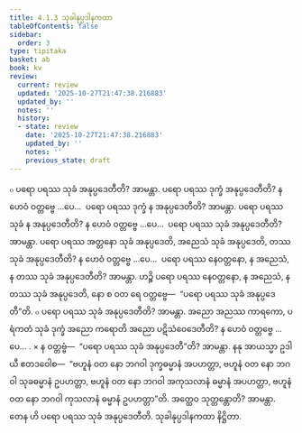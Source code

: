 ```yaml
---
title: 4.1.3 သုခါနုပ္ပဒါနကထာ
tableOfContents: false
sidebar:
  order: 3
type: tipitaka
basket: ab
book: kv
review:
  current: review
  updated: '2025-10-27T21:47:38.216883'
  updated_by: ''
  notes: ''
  history:
  - state: review
    date: '2025-10-27T21:47:38.216883'
    updated_by: ''
    notes: ''
    previous_state: draft
---
```



<ReviewStatus review={frontmatter.review} showDetails={true} />

<HypothesisAnnotation frontmatter={frontmatter} />

<DynamicBreadcrumb />

<Division number="747" book="kv" e="ch" v="32" p="383">

<Paragraph number="2371" book="kv">
๐ ပရော ပရဿ သုခံ အနုပ္ပဒေတီတိ? အာမန္တာ. ပရော ပရဿ ဒုက္ခံ အနုပ္ပဒေတီတိ? န ဟေဝံ ဝတ္တဗ္ဗေ …ပေ…  ပရော ပရဿ ဒုက္ခံ န အနုပ္ပဒေတီတိ? အာမန္တာ. ပရော ပရဿ သုခံ န အနုပ္ပဒေတီတိ? န ဟေဝံ ဝတ္တဗ္ဗေ …ပေ…  ပရော ပရဿ သုခံ အနုပ္ပဒေတီတိ? အာမန္တာ. ပရော ပရဿ အတ္တနော သုခံ အနုပ္ပဒေတိ, အညေသံ သုခံ အနုပ္ပဒေတိ, တဿ သုခံ အနုပ္ပဒေတီတိ? န ဟေဝံ ဝတ္တဗ္ဗေ …ပေ…  ပရော ပရဿ နေဝတ္တနော, န အညေသံ, န တဿ သုခံ အနုပ္ပဒေတီတိ? အာမန္တာ. ဟဉ္စိ ပရော ပရဿ နေဝတ္တနော, န အညေသံ, န တဿ သုခံ အနုပ္ပဒေတိ, နော စ ဝတ ရေ ဝတ္တဗ္ဗေ—  “ပရော ပရဿ သုခံ အနုပ္ပဒေတီ”တိ.
</Paragraph>

<Paragraph number="2372" book="kv">
๐ ပရော ပရဿ သုခံ အနုပ္ပဒေတီတိ? အာမန္တာ. အညော အညဿ ကာရကော, ပရံကတံ သုခံ ဒုက္ခံ အညော ကရောတိ အညော ပဋိသံဝေဒေတီတိ? န ဟေဝံ ဝတ္တဗ္ဗေ …ပေ… .
</Paragraph>

</Division>
<Division number="748" book="kv" e="ch" v="32" p="383">

<Paragraph number="2373" book="kv">
× န ဝတ္တဗ္ဗံ—  “ပရော ပရဿ သုခံ အနုပ္ပဒေတီ”တိ? အာမန္တာ. နနု အာယသ္မာ ဥဒါယီ ဧတဒဝေါစ—  “ဗဟူနံ ဝတ နော ဘဂဝါ ဒုက္ခဓမ္မာနံ အပဟတ္တာ, ဗဟူနံ ဝတ နော ဘဂဝါ သုခဓမ္မာနံ ဥပဟတ္တာ, ဗဟူနံ ဝတ နော ဘဂဝါ အကုသလာနံ ဓမ္မာနံ အပဟတ္တာ, ဗဟူနံ ဝတ နော ဘဂဝါ ကုသလာနံ ဓမ္မာနံ ဥပဟတ္တာ”တိ. အတ္ထေဝ သုတ္တန္တောတိ? အာမန္တာ. တေန ဟိ ပရော ပရဿ သုခံ အနုပ္ပဒေတီတိ.

</Paragraph>
</Division>

<Paragraph number="2374" type="center" book="kv">
သုခါနုပ္ပဒါနကထာ နိဋ္ဌိတာ.
</Paragraph>